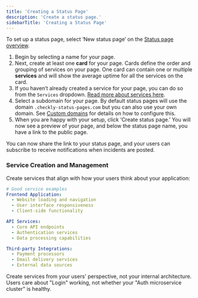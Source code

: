 ```yaml
---
title: 'Creating a Status Page'
description: 'Create a status page.'
sidebarTitle: 'Creating a Status Page'
---
```


To set up a status page, select ‘New status page’ on the [Status page overview](https://app.checklyhq.com/status-pages).

1. Begin by selecting a name for your page.
2. Next, create at least one **card** for your page. Cards define the order and grouping of services on your page. One card can contain one or multiple **services** and will show the average uptime for all the services on the card.
3. If you haven’t already created a service for your page, you can do so from the `Services` dropdown. [Read more about services here](/status-pages/#services).
4. Select a subdomain for your page. By default status pages will use the domain `.checkly-status-pages.com` but you can also use your own domain. See [Custom domains](/status-pages/#custom-domains) for details on how to configure this.
5. When you are happy with your setup, click ‘Create status page.’ You will now see a preview of your page, and below the status page name, you have a link to the public page.

You can now share the link to your status page, and your users can subscribe to receive notifications when incidents are posted.

### Service Creation and Management

Create services that align with how your users think about your application:

```yaml
# Good service examples
Frontend Application:
  - Website loading and navigation
  - User interface responsiveness
  - Client-side functionality

API Services:
  - Core API endpoints
  - Authentication services
  - Data processing capabilities

Third-party Integrations:
  - Payment processors
  - Email delivery services
  - External data sources
```

<Tip>
Create services from your users' perspective, not your internal architecture. Users care about "Login" working, not whether your "Auth microservice cluster" is healthy.
</Tip>